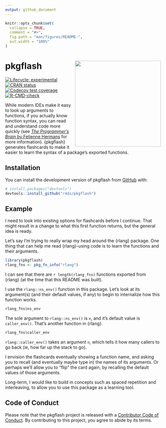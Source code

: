 ```yaml
---
output: github_document
---
```


<!-- README.md is generated from README.Rmd. Please edit that file -->

```r
knitr::opts_chunk$set(
  collapse = TRUE,
  comment = "#>",
  fig.path = "man/figures/README-",
  out.width = "100%"
)
```

# pkgflash <a href="https://r4ds.github.io/pkgflash/"><img src="man/figures/logo.svg" align="right" height="278" /></a>

<!-- badges: start -->
[![Lifecycle: experimental](https://img.shields.io/badge/lifecycle-experimental-orange.svg)](https://lifecycle.r-lib.org/articles/stages.html#experimental)
[![CRAN status](https://www.r-pkg.org/badges/version/pkgflash)](https://CRAN.R-project.org/package=pkgflash)
[![Codecov test coverage](https://codecov.io/gh/r4ds/pkgflash/branch/main/graph/badge.svg)](https://app.codecov.io/gh/r4ds/pkgflash?branch=main)
[![R-CMD-check](https://github.com/r4ds/pkgflash/actions/workflows/R-CMD-check.yaml/badge.svg)](https://github.com/r4ds/pkgflash/actions/workflows/R-CMD-check.yaml)
<!-- badges: end -->

While modern IDEs make it easy to look up arguments to functions, if you actually know function syntax, you can read and understand code more quickly (see [*The Programmer's Brain* by Felienne Hermans](https://livebook.manning.com/book/the-programmers-brain/chapter-3/) for more information). 
{pkgflash} generates flashcards to make it easier to learn the syntax of a package's exported functions.

## Installation

You can install the development version of pkgflash from [GitHub](https://github.com/) with:

``` r
# install.packages("devtools")
devtools::install_github("r4ds/pkgflash")
```

## Example

I need to look into existing options for flashcards before I continue.
That might result in a change to what this first function returns, but the general idea is ready.

Let's say I'm trying to really wrap my head around the {rlang} package.
One thing that can help me read {rlang}-using code is to learn the functions and their arguments.

```r
library(pkgflash)
rlang_fns <- pkg_fn_info("rlang")
```

I can see that there are `r length(rlang_fns)` functions exported from {rlang} (at the time that this README was built).

I use the `rlang::ns_env()` function in this package.
Let's look at its argument(s) (and their default values, if any) to begin to internalize how this function works.

```r
rlang_fns$ns_env
```

The sole argument to `rlang::ns_env()` is `x`, and it's default value is `caller_env()`.
That's another function in {rlang}.

```r
rlang_fns$caller_env
```

`rlang::caller_env()` takes an argument `n`, which tells it how many callers to go back (ie, how far up the stack to go).

I envision the flashcards eventually showing a function name, and asking you to recall (and eventually maybe type in) the names of its arguments.
Or perhaps we'll allow you to "flip" the card again, by recalling the default values of those arguments.

Long-term, I would like to build in concepts such as spaced repetition and interleaving, to allow you to use this package as a learning tool.


## Code of Conduct

Please note that the pkgflash project is released with a [Contributor Code of Conduct](https://contributor-covenant.org/version/2/1/CODE_OF_CONDUCT.html). By contributing to this project, you agree to abide by its terms.
